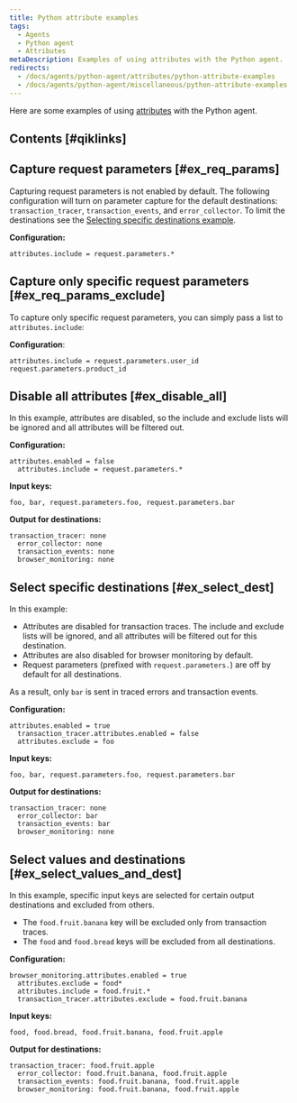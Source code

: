 ```yaml
---
title: Python attribute examples
tags:
  - Agents
  - Python agent
  - Attributes
metaDescription: Examples of using attributes with the Python agent.
redirects:
  - /docs/agents/python-agent/attributes/python-attribute-examples
  - /docs/agents/python-agent/miscellaneous/python-attribute-examples
---
```


Here are some examples of using [attributes](/docs/agents/python-agent/attributes/python-agent-attributes) with the Python agent.

## Contents [#qiklinks]

## Capture request parameters [#ex_req_params]

Capturing request parameters is not enabled by default. The following configuration will turn on parameter capture for the default destinations: `transaction_tracer`, `transaction_events`, and `error_collector`. To limit the destinations see the [Selecting specific destinations example](#ex_select_dest).

**Configuration:**

```
attributes.include = request.parameters.*
```

## Capture only specific request parameters [#ex_req_params_exclude]

To capture only specific request parameters, you can simply pass a list to `attributes.include`:

**Configuration**:

```
attributes.include = request.parameters.user_id request.parameters.product_id
```

## Disable all attributes [#ex_disable_all]

In this example, attributes are disabled, so the include and exclude lists will be ignored and all attributes will be filtered out.

**Configuration:**

```
attributes.enabled = false
  attributes.include = request.parameters.*
```

**Input keys:**

```
foo, bar, request.parameters.foo, request.parameters.bar
```

**Output for destinations:**

```
transaction_tracer: none
  error_collector: none
  transaction_events: none
  browser_monitoring: none
```

## Select specific destinations [#ex_select_dest]

In this example:

* Attributes are disabled for transaction traces. The include and exclude lists will be ignored, and all attributes will be filtered out for this destination.
* Attributes are also disabled for browser monitoring by default.
* Request parameters (prefixed with `request.parameters.`) are off by default for all destinations.

As a result, only `bar` is sent in traced errors and transaction events.

**Configuration:**

```
attributes.enabled = true
  transaction_tracer.attributes.enabled = false
  attributes.exclude = foo
```

**Input keys:**

```
foo, bar, request.parameters.foo, request.parameters.bar
```

**Output for destinations:**

```
transaction_tracer: none
  error_collector: bar
  transaction_events: bar
  browser_monitoring: none
```

## Select values and destinations [#ex_select_values_and_dest]

In this example, specific input keys are selected for certain output destinations and excluded from others.

* The `food.fruit.banana` key will be excluded only from transaction traces.
* The `food` and `food.bread` keys will be excluded from all destinations.

**Configuration:**

```
browser_monitoring.attributes.enabled = true
  attributes.exclude = food*
  attributes.include = food.fruit.*
  transaction_tracer.attributes.exclude = food.fruit.banana
```

**Input keys:**

```
food, food.bread, food.fruit.banana, food.fruit.apple
```

**Output for destinations:**

```
transaction_tracer: food.fruit.apple
  error_collector: food.fruit.banana, food.fruit.apple
  transaction_events: food.fruit.banana, food.fruit.apple
  browser_monitoring: food.fruit.banana, food.fruit.apple
```
